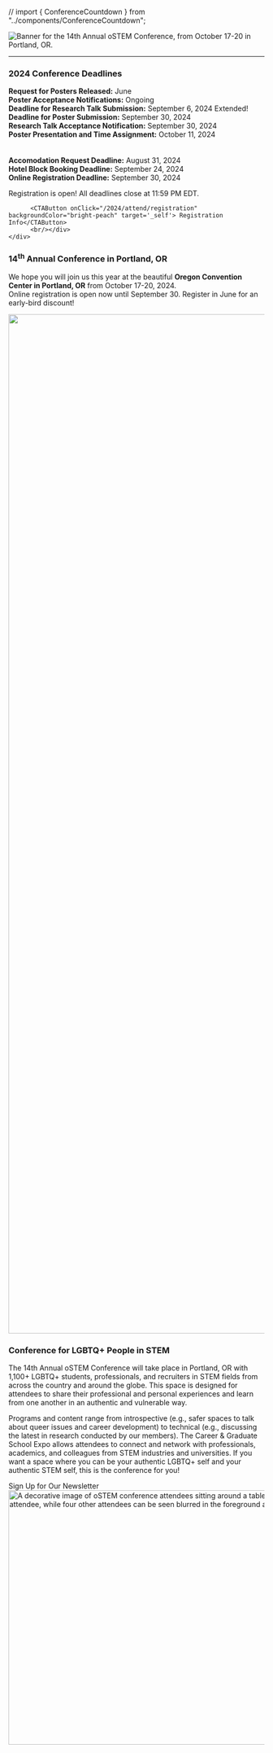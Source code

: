 
// import { ConferenceCountdown } from "../components/ConferenceCountdown";

<SiteLayout>

<div className="border-chill-green border-solid text-center">
  <picture>
    <source srcSet="/images/2024/14th_banner_square.webp" media='(orientation: portrait)'/>
    <img
      alt="Banner for the 14th Annual oSTEM Conference, from October 17-20 in Portland, OR."
      src="/images/2024/14th_annual_banner.png"
      className="flex w-200 mx-auto rounded"
    />
  </picture>
</div>
<hr className='border-dark-teal border-2 mt-2 rounded'/>

<div className="grid md:grid-cols-5">
  <div className="rounded md:col-span-5 mt-8 border-4 border-dark-teal border-solid bg-dark-teal">
    <h3 className="p-4 pt-3">2024 Conference Deadlines</h3>
    <div className="bg-primary rounded">
      <p className="p-4">
        <b>Request for Posters Released:</b> June <br />
        <b>Poster Acceptance Notifications:</b> Ongoing <br />
        <b>Deadline for Research Talk Submission:</b> September 6, 2024 <TextBadge className='border-nav-green text-nav-green'>Extended!</TextBadge> <br />
        <b>Deadline for Poster Submission:</b> September 30, 2024 <br />
        <b>Research Talk Acceptance Notification:</b> September 30, 2024 <br />
        <b>Poster Presentation and Time Assignment:</b> October 11, 2024 <br />
        <br/><br/>
        <b>Accomodation Request Deadline:</b> August 31, 2024 <br />
        <b>Hotel Block Booking Deadline:</b> September 24, 2024 <br />
        <b>Online Registration Deadline:</b> September 30, 2024 <br />
      </p>
      <p className='p-4'>Registration is open! All deadlines close at 11:59 PM EDT.</p>
      <div className="text-xl text-center p-2">
          
          <CTAButton onClick="/2024/attend/registration" backgroundColor="bright-peach" target='_self'> Registration Info</CTAButton>
          <br/></div>
    </div>
  </div>
  
  <div className="rounded md:col-span-5 mt-8 border-4 border-chill-green bg-chill-green border-solid">
    <h3 className="p-4 pt-3">14<sup>th</sup> Annual Conference in Portland, OR</h3>
    <div className='bg-primary rounded'>
      <p className="p-4">
        We hope you will join us this year at the beautiful <b>Oregon Convention Center in Portland, OR</b> from October 17-20, 2024.
        <br />
        Online registration is open now until September 30. Register in June for an early-bird discount!
      </p>
    </div>
  </div>

  <div className="rounded mt-8 md:col-span-5 bg-green-gray border-4 border-green-gray">
    <Image
      src="/images/2023/2023_homepage_bannerupdate.png"
      alt=""
      style={{width: "100%", height: 'auto'}}
      width="6000"
      height="2003"
      className='rounded-t'
    />
    <div className='px-4 py-2'>
    <h3>Conference for LGBTQ+ People in STEM</h3>
    <p>
      The 14th Annual oSTEM Conference will take place in Portland, OR
      with 1,100+ LGBTQ+ students, professionals, and recruiters in STEM fields
      from across the country and around the globe. This space is designed for
      attendees to share their professional and personal experiences and learn
      from one another in an authentic and vulnerable way. 
    </p>
    <p>
      Programs and content range from introspective (e.g., safer spaces to talk about queer issues
      and career development) to technical (e.g., discussing the latest in
      research conducted by our members). The Career & Graduate School Expo
      allows attendees to connect and network with professionals, academics, and
      colleagues from STEM industries and universities. If you want a space where you can be your 
      authentic LGBTQ+ self and your authentic STEM self, this is the conference for you!
    </p>
    </div>
  </div>
</div>

<div className="text-xl flex justify-center p-8">
  <CTAButton
    onClick="https://www.ostem.org/page/newsletter"
    backgroundColor="bright-peach"
  >
    Sign Up for Our Newsletter
  </CTAButton>
</div>

<div className="mt-8 rounded">
  <Image
    className="rounded"
    src="/images/2023/2023_homepage_image.jpg"
    alt="A decorative image of oSTEM conference attendees sitting around a table. One attendee is in focus looking at another attendee, while four other attendees can be seen blurred in the foreground and background."
    style={{width: "100%", height: 'auto'}}
    width="800"
    height="500"
  />
</div>

</SiteLayout>
